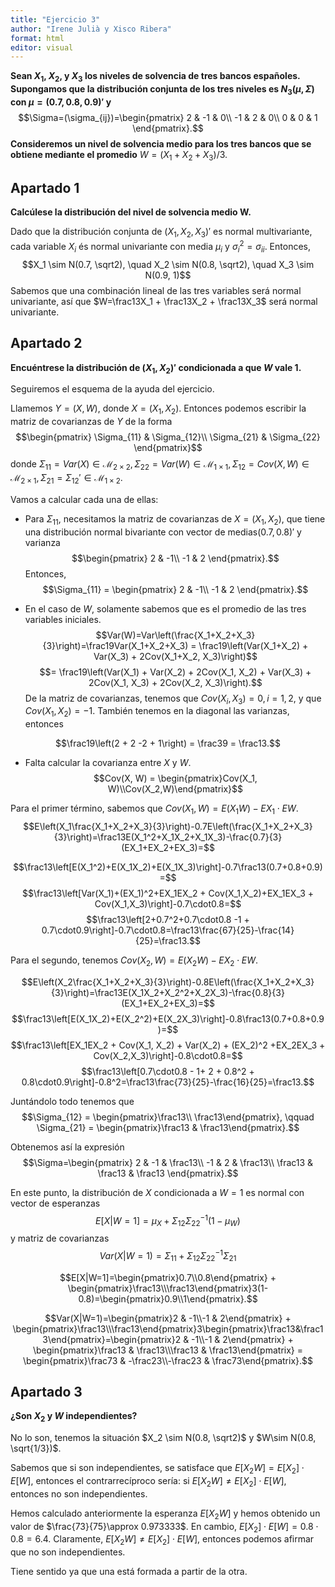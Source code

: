 ```yaml
---
title: "Ejercicio 3"
author: "Irene Julià y Xisco Ribera"
format: html
editor: visual
---
```


**Sean $X_1$, $X_2$, y $X_3$ los niveles de solvencia de tres bancos españoles. Supongamos que la distribución conjunta de los tres niveles es $N_3(\mu, \Sigma)$ con $\mu=(0.7, 0.8, 0.9)'$ y** $$\Sigma=(\sigma_{ij})=\begin{pmatrix}
2 & -1 & 0\\
-1 & 2 & 0\\
0 & 0 & 1
\end{pmatrix}.$$ **Consideremos un nivel de solvencia medio para los tres bancos que se obtiene mediante el promedio** $W=(X_1 + X_2 + X_3)/3$.

## Apartado 1

**Calcúlese la distribución del nivel de solvencia medio W.**

Dado que la distribución conjunta de $(X_1, X_2, X_3)'$ es normal multivariante, cada variable $X_i$ és normal univariante con media $\mu_i$ y $\sigma_i^2=\sigma_{ii}$. Entonces, 
$$X_1 \sim N(0.7, \sqrt2), \quad X_2 \sim N(0.8, \sqrt2), \quad X_3 \sim N(0.9, 1)$$
Sabemos que una combinación lineal de las tres variables será normal univariante, así que $W=\frac13X_1 + \frac13X_2 + \frac13X_3$ será normal univariante.

## Apartado 2

**Encuéntrese la distribución de $(X_1, X_2)'$ condicionada a que $W$ vale 1.**

Seguiremos el esquema de la ayuda del ejercicio.

Llamemos $Y=(X, W)$, donde $X=(X_1, X_2)$. Entonces podemos escribir la matriz de covarianzas de $Y$ de la forma $$\begin{pmatrix}
\Sigma_{11} & \Sigma_{12}\\
\Sigma_{21} & \Sigma_{22}
\end{pmatrix}$$ donde $\Sigma_{11} = Var(X) \in \mathcal{M}_{2\times2}, \Sigma_{22}=Var(W)\in \mathcal{M}_{1\times1}, \Sigma_{12}=Cov(X, W) \in \mathcal{M}_{2\times1}, \Sigma_{21}=\Sigma_{12}'\in \mathcal{M}_{1\times2}$.

Vamos a calcular cada una de ellas:

- Para $\Sigma_{11}$, necesitamos la matriz de covarianzas de $X=(X_1, X_2)$, que tiene una distribución normal bivariante con vector de medias$(0.7, 0.8)'$ y varianza 
$$\begin{pmatrix}
2 & -1\\
-1 & 2
\end{pmatrix}.$$
Entonces,
$$\Sigma_{11} = \begin{pmatrix}
2 & -1\\
-1 & 2
\end{pmatrix}.$$

- En el caso de $W$, solamente sabemos que es el promedio de las tres variables iniciales.
$$Var(W)=Var\left(\frac{X_1+X_2+X_3}{3}\right)=\frac19Var(X_1+X_2+X_3) = \frac19\left(Var(X_1+X_2) + Var(X_3) + 2Cov(X_1+X_2, X_3)\right)$$
$$= \frac19\left(Var(X_1) + Var(X_2) + 2Cov(X_1, X_2) + Var(X_3) + 2Cov(X_1, X_3) + 2Cov(X_2, X_3)\right).$$
De la matriz de covarianzas, tenemos que $Cov(X_i, X_3) = 0, i=1,2$, y que $Cov(X_1, X_2) = -1$. También tenemos en la diagonal las varianzas, entonces

$$\frac19\left(2 + 2 -2 + 1\right) = \frac39 = \frac13.$$


- Falta calcular la covarianza entre $X$ y $W$. $$Cov(X, W) = \begin{pmatrix}Cov(X_1, W)\\Cov(X_2,W)\end{pmatrix}$$

Para el primer término, sabemos que $Cov(X_1, W) = E(X_1W) - EX_1 \cdot EW$.
$$E\left(X_1\frac{X_1+X_2+X_3}{3}\right)-0.7E\left(\frac{X_1+X_2+X_3}{3}\right)=\frac13E(X_1^2+X_1X_2+X_1X_3)-\frac{0.7}{3}(EX_1+EX_2+EX_3)=$$


$$\frac13\left[E(X_1^2)+E(X_1X_2)+E(X_1X_3)\right]-0.7\frac13(0.7+0.8+0.9)=$$
$$\frac13\left[Var(X_1)+(EX_1)^2+EX_1EX_2 + Cov(X_1,X_2)+EX_1EX_3 + Cov(X_1,X_3)\right]-0.7\cdot0.8=$$
$$\frac13\left[2+0.7^2+0.7\cdot0.8 -1 + 0.7\cdot0.9\right]-0.7\cdot0.8=\frac13\frac{67}{25}-\frac{14}{25}=\frac13.$$


Para el segundo, tenemos $Cov(X_2, W) = E(X_2W) - EX_2 \cdot EW$.

$$E\left(X_2\frac{X_1+X_2+X_3}{3}\right)-0.8E\left(\frac{X_1+X_2+X_3}{3}\right)=\frac13E(X_1X_2+X_2^2+X_2X_3)-\frac{0.8}{3}(EX_1+EX_2+EX_3)=$$
$$\frac13\left[E(X_1X_2)+E(X_2^2)+E(X_2X_3)\right]-0.8\frac13(0.7+0.8+0.9)=$$
$$\frac13\left[EX_1EX_2 + Cov(X_1, X_2) + Var(X_2) + (EX_2)^2 +EX_2EX_3 + Cov(X_2,X_3)\right]-0.8\cdot0.8=$$
$$\frac13\left[0.7\cdot0.8 - 1+ 2 + 0.8^2 + 0.8\cdot0.9\right]-0.8^2=\frac13\frac{73}{25}-\frac{16}{25}=\frac13.$$



Juntándolo todo tenemos que $$\Sigma_{12} = \begin{pmatrix}\frac13\\ \frac13\end{pmatrix}, \qquad \Sigma_{21} = \begin{pmatrix}\frac13 & \frac13\end{pmatrix}.$$

Obtenemos así la expresión $$\Sigma=\begin{pmatrix}
2 & -1 & \frac13\\
-1 & 2 & \frac13\\
\frac13 & \frac13 & \frac13
\end{pmatrix}.$$

En este punto, la distribución de $X$ condicionada a $W=1$ es normal con vector de esperanzas $$E[X|W=1]=\mu_X + \Sigma_{12}\Sigma_{22}^{-1}(1-\mu_W)$$ y matriz de covarianzas $$Var(X|W=1)=\Sigma_{11} + \Sigma_{12}\Sigma_{22}^{-1}\Sigma_{21}$$

$$E[X|W=1]=\begin{pmatrix}0.7\\0.8\end{pmatrix} + \begin{pmatrix}\frac13\\\frac13\end{pmatrix}3(1-0.8)=\begin{pmatrix}0.9\\1\end{pmatrix}.$$

$$Var(X|W=1)=\begin{pmatrix}2 & -1\\-1 & 2\end{pmatrix} + \begin{pmatrix}\frac13\\\frac13\end{pmatrix}3\begin{pmatrix}\frac13&\frac13\end{pmatrix}=\begin{pmatrix}2 & -1\\-1 & 2\end{pmatrix} + \begin{pmatrix}\frac13 & \frac13\\\frac13 & \frac13\end{pmatrix} = \begin{pmatrix}\frac73 & -\frac23\\-\frac23 & \frac73\end{pmatrix}.$$


## Apartado 3

**¿Son $X_2$ y $W$ independientes?**

No lo son, tenemos la situación $X_2 \sim N(0.8, \sqrt2)$ y $W\sim N(0.8, \sqrt{1/3})$.

Sabemos que si son independientes, se satisface que $E[X_2W] = E[X_2]\cdot E[W]$, entonces el contrarrecíproco sería: si $E[X_2W] \ne E[X_2]\cdot E[W]$, entonces no son independientes.

Hemos calculado anteriormente la esperanza $E[X_2W]$ y hemos obtenido un valor de $\frac{73}{75}\approx 0.973333$. En cambio, $E[X_2]\cdot E[W] = 0.8\cdot0.8=6.4$. Claramente, $E[X_2W] \ne E[X_2]\cdot E[W]$, entonces podemos afirmar que no son independientes.

Tiene sentido ya que una está formada a partir de la otra.
